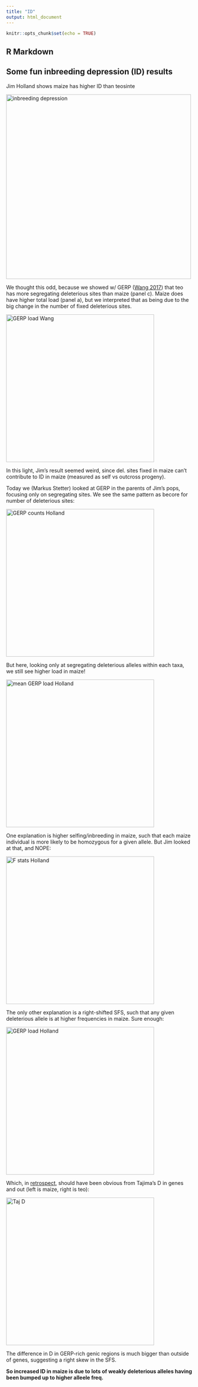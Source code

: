 ```yaml
---
title: "ID"
output: html_document
---
```


```r
knitr::opts_chunk$set(echo = TRUE)
```

## R Markdown

## Some fun inbreeding depression (ID) results

Jim Holland shows maize has higher ID than teosinte

<img src=/Users/jri/Desktop/id_jim.jpg alt="inbreeding depression" width="500"/>

We thought this odd, because we showed w/ GERP ([Wang 2017](https://genomebiology.biomedcentral.com/articles/10.1186/s13059-017-1346-4)) that teo has more segregating deleterious sites than maize (panel c). Maize does have higher total load (panel a), but we interpreted that as being due to the big change in the number of fixed deleterious sites.

<img src=https://media.springernature.com/lw685/springer-static/image/art%3A10.1186%2Fs13059-017-1346-4/MediaObjects/13059_2017_1346_Fig3_HTML.gif?as=webp alt="GERP load Wang" width="400"/>

In this light, Jim’s result seemed weird, since del. sites fixed in maize can’t contribute to ID in maize (measured as self vs outcross progeny).

Today we (Markus Stetter) looked at GERP in the parents of Jim's pops, focusing only on segregating sites.  We see the same pattern as becore for number of deleterious sites:

<img src=/Users/jri/Downloads/gerp_sites.pdf alt="GERP counts Holland" width="400"/>

But here, looking only at segregating deleterious alleles within each taxa, we still see higher load in maize!

<img src=/Users/jri/Downloads/mean_total_load.pdf alt="mean GERP load Holland" width="400"/>

One explanation is higher selfing/inbreeding in maize, such that each maize individual is more likely to be homozygous for a given allele. But Jim looked at that, and NOPE:

<img src=/Users/jri/Desktop/fmaizeteo.jpg alt="F stats Holland" width="400"/>

The only other explanation is a right-shifted SFS, such that any given deleterious allele is at higher frequencies in maize. Sure enough:

<img src=/Users/jri/Downloads/DAFmaizeteo.png alt="GERP load Holland" width="400"/>

Which, in [retrospect](https://www.nature.com/articles/nplants201684), should have been obvious from Tajima's D in genes and out (left is maize, right is teo):

<img src=https://media.springernature.com/full/springer-static/image/art%3A10.1038%2Fnplants.2016.84/MediaObjects/41477_2016_Article_BFnplants201684_Fig1_HTML.jpg?as=webp alt="Taj D" width="400"/>

The difference in D in GERP-rich genic regions is much bigger than outside of genes, suggesting a right skew in the SFS.

**So increased ID in maize is due to lots of weakly deleterious alleles having been bumped up to higher alleele freq.**

